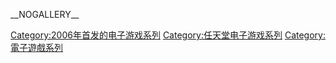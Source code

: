 {{Cat main}}

[[Category:2006年首发的电子游戏系列|Category:2006年首发的电子游戏系列]]
[[Category:任天堂电子游戏系列|Category:任天堂电子游戏系列]]
[[Category:電子遊戲系列|Category:電子遊戲系列]]

__NOGALLERY__